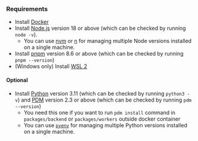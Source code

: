 ### Requirements

- Install [Docker](https://docs.docker.com/get-docker)
- Install [Node.js](https://nodejs.org/en/download/) version 18 or above (which can be checked by running `node -v`).
  - You can use [nvm](https://github.com/nvm-sh/nvm) or [n](https://github.com/tj/n) for managing multiple Node versions
  installed on a single machine.
- Install [pnpm](https://pnpm.io/installation) version 8.6 or above (which can be checked by running `pnpm --version`)
- (Windows only) Install [WSL 2](https://learn.microsoft.com/en-us/windows/wsl/install)

#### Optional

- Install [Python](https://www.python.org/downloads/) version 3.11 (which can be checked by running `python3 -v`) and
[PDM](https://github.com/pdm-project/pdm/#installation) version 2.3 or above (which can be checked by running
  `pdm --version`)
  - You need this one if you want to run `pdm install` command in `packages/backend` or `packages/workers` outside
    docker container
  - You can use [`pyenv`](https://github.com/pyenv/pyenv) for managing multiple Python versions installed on a single
  machine.

